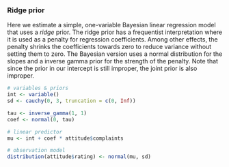 ### Ridge prior

Here we estimate a simple, one-variable Bayesian linear regression model that uses a *ridge* prior. The ridge prior has a frequentist interpretation where it is used as a penalty for regression coefficients. Among other effects, the penalty shrinks the coefficients towards zero to reduce variance without setting them to zero. The Bayesian version uses a normal distribution for the slopes and a inverse gamma prior for the strength of the penalty. Note that since the prior in our intercept is still improper, the joint prior is also improper.

```r
# variables & priors
int <- variable()
sd <- cauchy(0, 3, truncation = c(0, Inf))

tau <- inverse_gamma(1, 1)
coef <- normal(0, tau)

# linear predictor
mu <- int + coef * attitude$complaints

# observation model
distribution(attitude$rating) <- normal(mu, sd)
```

